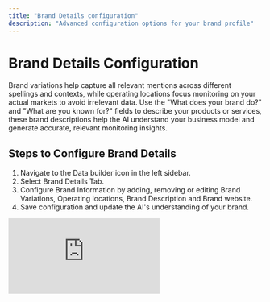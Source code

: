 ```yaml
---
title: "Brand Details configuration"
description: "Advanced configuration options for your brand profile"
---
```


# Brand Details Configuration

Brand variations help capture all relevant mentions across different spellings and contexts, while operating locations focus monitoring on your actual markets to avoid irrelevant data. Use the "What does your brand do?" and "What are you known for?" fields to describe your products or services, these brand descriptions help the AI understand your business model and generate accurate, relevant monitoring insights.

## Steps to Configure Brand Details

1. Navigate to the Data builder icon in the left sidebar.
2. Select Brand Details Tab.
3. Configure Brand Information by adding, removing or editing Brand Variations, Operating locations, Brand Description and Brand website.
4. Save configuration and update the AI's understanding of your brand.

<div style={{position: 'relative', paddingBottom: 'calc(47.46527777777778% + 41px)', height: 0, width: '100%'}}>
  <iframe 
    src="https://demo.arcade.software/sLthX97gGRdXdeNrazBo?embed&embed_mobile=tab&embed_desktop=inline&show_copy_link=true" 
    title="Add a New Prompt by Topic and Region in Data Builder" 
    frameBorder="0" 
    loading="lazy" 
    webkitAllowFullScreen 
    mozAllowFullScreen 
    allowFullScreen 
    allow="clipboard-write" 
    style={{position: 'absolute', top: 0, left: 0, width: '100%', height: '100%', colorScheme: 'light'}}
  />
</div>

<Card
  title="Next: Competitor Configuration"
  icon="arrow-right"
  href="/competitor-configuration"
>
  Learn how to set up competitor tracking
</Card>
